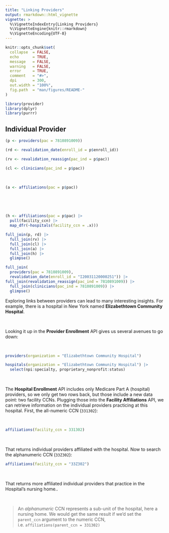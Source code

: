 ```yaml
---
title: "Linking Providers"
output: rmarkdown::html_vignette
vignette: >
  %\VignetteIndexEntry{Linking Providers}
  %\VignetteEngine{knitr::rmarkdown}
  %\VignetteEncoding{UTF-8}
---
```


```r
knitr::opts_chunk$set(
  collapse  = FALSE,
  echo      = TRUE, 
  message   = FALSE, 
  warning   = FALSE,
  error     = TRUE,
  comment   = "#>",
  dpi       = 300, 
  out.width = "100%",
  fig.path  = "man/figures/README-"
)
```

```r
library(provider)
library(dplyr)
library(purrr)
```


## Individual Provider

```r
(p <- providers(pac = 7810891009))
```
```r
(rd <- revalidation_date(enroll_id = p$enroll_id))
```
```r
(rv <- revalidation_reassign(pac_ind = p$pac))
```
```r
(cl <- clinicians(pac_ind = p$pac))
```
<br>

```r
(a <- affiliations(pac = p$pac))
```

<br>

<br>

```r
(h <- affiliations(pac = p$pac) |> 
  pull(facility_ccn) |>
  map_dfr(~hospitals(facility_ccn = .x)))
```



```r
full_join(p, rd) |> 
  full_join(rv) |> 
  full_join(cl) |> 
  full_join(a) |> 
  full_join(h) |> 
  glimpse()

```

```r
full_join(
  providers(pac = 7810891009), 
  revalidation_date(enroll_id = "I20031120000251")) |> 
full_join(revalidation_reassign(pac_ind = 7810891009)) |> 
  full_join(clinicians(pac_ind = 7810891009)) |> 
  glimpse()
```







Exploring links between providers can lead to many interesting insights. For example, there is a hospital in New York named **Elizabethtown Community Hospital**. 

<br>

Looking it up in the **Provider Enrollment** API gives us several avenues to go down:

<br>

```r
providers(organization = "Elizabethtown Community Hospital")
```



```r
hospitals(organization = "Elizabethtown Community Hospital") |> 
  select(npi:specialty, proprietary_nonprofit:status)
```

<br>

The **Hospital Enrollment** API includes only Medicare Part A (hospital) providers, so we only get two rows back, but those include a new data point: two facility CCNs. Plugging those into the **Facility Affiliations** API, we can retrieve information on the individual providers practicing at this hospital. First, the all-numeric CCN (`331302`):

<br>

```r
affiliations(facility_ccn = 331302)
```


<br>

That returns individual providers affiliated with the hospital. Now to search the alphanumeric CCN (`33Z302`):


```r
affiliations(facility_ccn = "33Z302")
```

<br>

That returns more affiliated individual providers that practice in the Hospital's nursing home..

<br>

> An *alphanumeric* CCN represents a sub-unit of the hospital, here a nursing home. We would get the same result if we'd set the `parent_ccn` argument to the numeric CCN, i.e. `affiliations(parent_ccn = 331302)`

